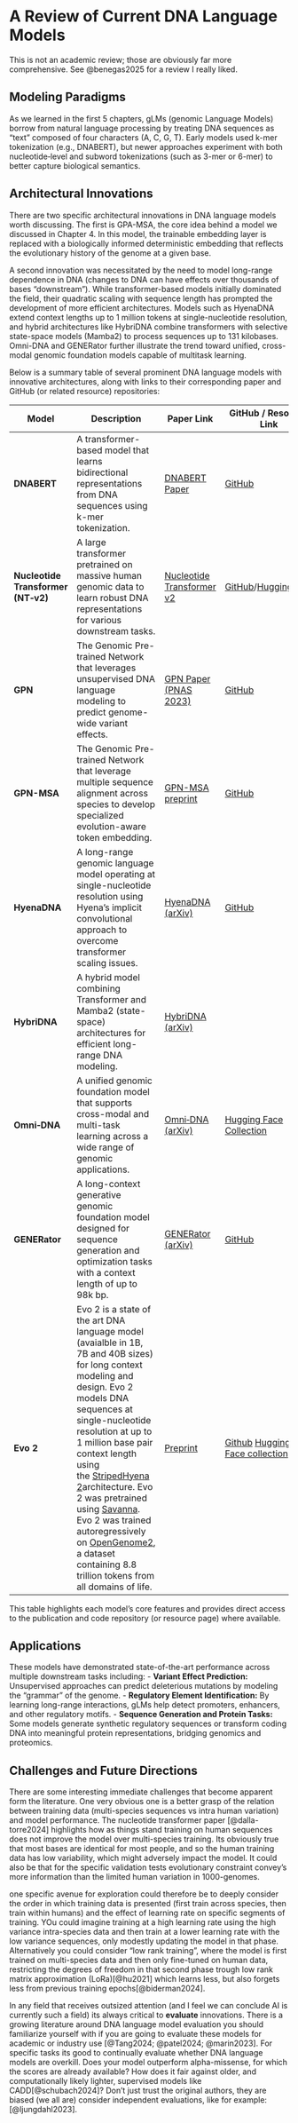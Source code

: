 # A Review of Current DNA Language Models {#sec-DNAreview}

This is not an academic review; those are obviously far more comprehensive. See @benegas2025 for a review I really liked.

## Modeling Paradigms

As we learned in the first 5 chapters, gLMs (genomic Language Models) borrow from natural language processing by treating DNA sequences as “text” composed of four characters (A, C, G, T). Early models used k-mer tokenization (e.g., DNABERT), but newer approaches experiment with both nucleotide‐level and subword tokenizations (such as 3-mer or 6-mer) to better capture biological semantics.

## Architectural Innovations

There are two specific architectural innovations in DNA language models worth discussing. The first is GPA-MSA, the core idea behind a model we discussed in Chapter 4. In this model, the trainable embedding layer is replaced with a biologically informed deterministic embedding that reflects the evolutionary history of the genome at a given base.

A second innovation was necessitated by the need to model long-range dependence in DNA (changes to DNA can have effects over thousands of bases "downstream"). While transformer-based models initially dominated the field, their quadratic scaling with sequence length has prompted the development of more efficient architectures. Models such as HyenaDNA extend context lengths up to 1 million tokens at single-nucleotide resolution, and hybrid architectures like HybriDNA combine transformers with selective state-space models (Mamba2) to process sequences up to 131 kilobases. Omni-DNA and GENERator further illustrate the trend toward unified, cross-modal genomic foundation models capable of multitask learning.

Below is a summary table of several prominent DNA language models with innovative architectures, along with links to their corresponding paper and GitHub (or related resource) repositories:

| Model | Description | Paper Link | GitHub / Resource Link |
|------------------|-------------------|------------------|------------------|
| **DNABERT** | A transformer-based model that learns bidirectional representations from DNA sequences using k-mer tokenization. | [DNABERT Paper](https://doi.org/10.1093/bioinformatics/btab083) | [GitHub](https://github.com/jerryji1993/DNABERT) |
| **Nucleotide Transformer (NT‑v2)** | A large transformer pretrained on massive human genomic data to learn robust DNA representations for various downstream tasks. | [Nucleotide Transformer v2](https://doi.org/10.1038/s41592-024-02523-z) | [GitHub](https://github.com/instadeepai/nucleotide-transformer)/[HuggingFace](https://huggingface.co/collections/InstaDeepAI/nucleotide-transformer-65099cdde13ff96230f2e592) |
| **GPN** | The Genomic Pre-trained Network that leverages unsupervised DNA language modeling to predict genome-wide variant effects. | [GPN Paper (PNAS 2023)](https://doi.org/10.1073/pnas.2311219120) | [GitHub](https://github.com/songlab-cal/gpn) |
| **GPN-MSA** | The Genomic Pre-trained Network that leverage multiple sequence alignment across species to develop specialized evolution-aware token embedding. | [GPN-MSA preprint](https://pubmed.ncbi.nlm.nih.gov/37873118/) | [GitHub](https://github.com/songlab-cal/gpn) |
| **HyenaDNA** | A long-range genomic language model operating at single-nucleotide resolution using Hyena’s implicit convolutional approach to overcome transformer scaling issues. | [HyenaDNA (arXiv)](https://arxiv.org/abs/2306.15794) | [GitHub](https://github.com/HazyResearch/hyena-dna) |
| **HybriDNA** | A hybrid model combining Transformer and Mamba2 (state-space) architectures for efficient long-range DNA modeling. | [HybriDNA (arXiv)](https://arxiv.org/abs/2502.10807) |  |
| **Omni‑DNA** | A unified genomic foundation model that supports cross-modal and multi-task learning across a wide range of genomic applications. | [Omni‑DNA (arXiv)](https://arxiv.org/abs/2502.03499) | [Hugging Face Collection](https://huggingface.co/collections/zehui127) |
| **GENERator** | A long-context generative genomic foundation model designed for sequence generation and optimization tasks with a context length of up to 98k bp. | [GENERator (arXiv)](https://arxiv.org/abs/2502.07272) | [GitHub](https://github.com/GenerTeam/GENERator) |
| **Evo 2** | Evo 2 is a state of the art DNA language model (avaialble in 1B, 7B and 40B sizes) for long context modeling and design. Evo 2 models DNA sequences at single-nucleotide resolution at up to 1 million base pair context length using the [StripedHyena 2](https://github.com/Zymrael/savanna/blob/main/paper.pdf)architecture. Evo 2 was pretrained using [Savanna](https://github.com/Zymrael/savanna). Evo 2 was trained autoregressively on [OpenGenome2](https://huggingface.co/datasets/arcinstitute/opengenome2), a dataset containing 8.8 trillion tokens from all domains of life. | [Preprint](https://www.biorxiv.org/content/10.1101/2025.02.18.638918v1) | [Github](https://github.com/arcinstitute/evo2) [Hugging Face collection](https://huggingface.co/arcinstitute) |

This table highlights each model’s core features and provides direct access to the publication and code repository (or resource page) where available.

## Applications

These models have demonstrated state-of-the-art performance across multiple downstream tasks including: - **Variant Effect Prediction:** Unsupervised approaches can predict deleterious mutations by modeling the “grammar” of the genome. - **Regulatory Element Identification:** By learning long-range interactions, gLMs help detect promoters, enhancers, and other regulatory motifs. - **Sequence Generation and Protein Tasks:** Some models generate synthetic regulatory sequences or transform coding DNA into meaningful protein representations, bridging genomics and proteomics.

## Challenges and Future Directions

There are some interesting immediate challenges that become apparent form the literature. One very obvious one is a better grasp of the relation between training data (multi-species sequences vs intra human variation) and model performance. The nucleotide transformer paper [@dalla-torre2024] highlights how as things stand training on human sequences does not improve the model over multi-species training. Its obviously true that most bases are identical for most people, and so the human training data has low variability, which might adversely impact the model. It could also be that for the specific validation tests evolutionary constraint convey's more information than the limited human variation in 1000-genomes.

one specific avenue for exploration could therefore be to deeply consider the order in which training data is presented (first train across species, then train within humans) and the effect of learning rate on specific segments of training. YOu could imagine training at a high learning rate using the high variance intra-species data and then train at a lower learning rate with the low variance sequences, only modestly updating the model in that phase. Alternatively you could consider "low rank training", where the model is first trained on multi-species data and then only fine-tuned on human data, restricting the degrees of freedom in that second phase trough low rank matrix approximation (LoRa)[@hu2021] which learns less, but also forgets less from previous training epochs[@biderman2024].

In any field that receives outsized attention (and I feel we can conclude AI is currently such a field) its always critical to **evaluate** innovations. There is a growing literature around DNA language model evaluation you should familiarize yourself with if you are going to evaluate these models for academic or industry use [@Tang2024; @patel2024; @marin2023]. For specific tasks its good to continually evaluate whether DNA language models are overkill. Does your model outperform alpha-missense, for which the scores are already available? How does it fair against older, and computationally likely lighter, supervised models like CADD[@schubach2024]? Don't just trust the original authors, they are biased (we all are) consider independent evaluations, like for example: [@ljungdahl2023].